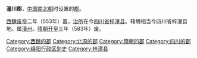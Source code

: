 '''潼川郡'''，[[中国|中国]][[南北朝|南北朝]]时设置的[[郡|郡]]。

[[西魏废帝|西魏废帝]]二年（553年）置，[[治所|治所]]在今[[四川省|四川省]][[梓潼县|梓潼县]]。辖境相当今四川省梓潼县地。属[[潼州_(西魏)|潼州]]。[[隋朝|隋朝]][[开皇|开皇]]三年（583年）废。 

{{四川行政区划小作品}}
{{DEFAULTSORT:T}}
[[Category:西魏的郡|Category:西魏的郡]]
[[Category:北周的郡|Category:北周的郡]]
[[Category:隋朝的郡|Category:隋朝的郡]]
[[Category:四川的郡|Category:四川的郡]]
[[Category:绵阳行政区划史|Category:绵阳行政区划史]]
[[Category:梓潼县|Category:梓潼县]]